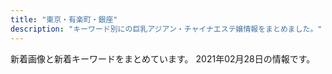 ```yaml
---
title: "東京・有楽町・銀座"
description: "キーワード別にの巨乳アジアン・チャイナエステ嬢情報をまとめました。"
---
```


新着画像と新着キーワードをまとめています。
2021年02月28日の情報です。

<DmmAffiliateIns />
<KeywordTable
  shops={
    [
    {
        "name": "\u30eb\u30ca\u30b7\u30e3\u30a4\u30f3",
        "url": "http://luna-shine.info/",
        "station": "\u5c0f\u4f1d\u99ac\u753a\u99c53\u756a\u51fa\u53e3",
        "keywords": {
            "82": 3,
            "84": 3,
            "\u80f8": 2,
            "89": 21,
            "E": 13,
            "G": 6,
            "88": 21,
            "81": 3,
            "D": 30,
            "85": 6,
            "86": 6,
            "C": 12,
            "87": 12,
            "\u30bb\u30af\u30b7\u30fc": 1,
            "F": 6
        },
        "img_links": [
            "http://luna-shine.info/uploads/lunashine/images/no-photo.jpg",
            "http://luna-shine.info/uploads/lunashine/images/rq03.jpg",
            "http://luna-shine.info/uploads/lunashine/2019/07/qqe59bbee78987201504181707251.jpg",
            "http://luna-shine.info/uploads/lunashine/2014/05/naomi1-276x3583.jpg",
            "http://luna-shine.info/uploads/lunashine/2019/01/e5beaee4bfa1e59bbee78987_20190124144601.jpg",
            "http://luna-shine.info/uploads/lunashine/2014/05/22.jpg",
            "http://luna-shine.info/uploads/lunashine/2015/03/123.jpg",
            "http://luna-shine.info/uploads/lunashine/2013/11/e381afe3828be3818b-1000x1333.jpg",
            "http://luna-shine.info/uploads/lunashine/2013/01/room-8.jpg",
            "http://luna-shine.info/uploads/lunashine/2013/01/qiu-1.jpg",
            "http://luna-shine.info/uploads/lunashine/images/new_tit.jpg",
            "http://luna-shine.info/uploads/lunashine/2019/05/e5beaee4bfa1e59bbee78987_20190517131309.jpg",
            "http://luna-shine.info/uploads/lunashine/2015/03/8dbe4d07b4f1258c30f14b30e60c1466.png",
            "http://luna-shine.info/uploads/lunashine/2013/01/room-5.jpg",
            "http://luna-shine.info/uploads/lunashine/2015/12/qqe59bbee7898720151214133747.jpg",
            "http://luna-shine.info/uploads/lunashine/2012/12/mailmaka.jpg",
            "http://luna-shine.info/uploads/lunashine/images/rq01.jpg",
            "http://luna-shine.info/uploads/lunashine/2019/03/e5beaee4bfa1e59bbee78987_201903161627476.jpg",
            "http://luna-shine.info/uploads/lunashine/2013/01/img_0370_e589afe69cac-276x368.jpg",
            "http://luna-shine.info/uploads/lunashine/2019/03/e5beaee4bfa1e59bbee78987_201903141535171.jpg",
            "http://luna-shine.info/uploads/lunashine/2015/03/171f728230a16701d87b9e61ba70edf8.png",
            "http://luna-shine.info/uploads/lunashine/2015/01/2_e589afe69cac.jpg",
            "http://luna-shine.info/uploads/lunashine/2018/05/2.jpg",
            "http://luna-shine.info/uploads/lunashine/2014/06/9c1b42356edc1bb51d040e0a1783fa97.png",
            "http://luna-shine.info/uploads/lunashine/2014/05/naomi1-276x3584.jpg",
            "http://luna-shine.info/uploads/lunashine/2013/01/room-6.jpg",
            "http://luna-shine.info/uploads/lunashine/2013/11/e381afe3828be3818befbc92-1000x1333.jpg",
            "http://luna-shine.info/uploads/lunashine/2013/01/room-11.jpg",
            "http://luna-shine.info/uploads/lunashine/2013/01/room-7.jpg",
            "http://luna-shine.info/uploads/lunashine/2013/10/e381bfe382841_e589afe69cac.jpg",
            "http://luna-shine.info/uploads/lunashine/2013/10/4_e589afe69cac.jpg",
            "http://luna-shine.info/uploads/lunashine/2013/01/room-10.jpg",
            "http://luna-shine.info/uploads/lunashine/2019/12/e5beaee4bfa1e59bbee78987_20191207154634.jpg",
            "http://luna-shine.info/uploads/lunashine/2014/04/image_e589afe69cac.png",
            "http://luna-shine.info/uploads/lunashine/2015/09/1-12041z120344c1_e589afe69cac_e589afe69cac.jpg",
            "http://luna-shine.info/uploads/lunashine/2015/03/12344780f_e589afe69cac.jpg",
            "http://luna-shine.info/uploads/lunashine/2019/04/bottom.jpg",
            "http://luna-shine.info/uploads/lunashine/2012/12/topview4.jpg",
            "http://luna-shine.info/uploads/lunashine/2015/03/11111.jpg",
            "http://luna-shine.info/uploads/lunashine/images/picup.png",
            "http://luna-shine.info/uploads/lunashine/2015/04/1111_e589afe69cac1.jpg",
            "http://luna-shine.info/uploads/lunashine/2013/05/p1020464_e589afe69cac.jpg",
            "http://luna-shine.info/uploads/lunashine/2012/12/topview0.jpg",
            "http://luna-shine.info/uploads/lunashine/2015/01/0.jpg",
            "http://luna-shine.info/uploads/lunashine/2013/10/e38182e38286e381bf3_e589afe69cac.jpg",
            "http://luna-shine.info/uploads/lunashine/2013/01/img_0427_e589afe69cac-276x368.jpg",
            "http://luna-shine.info/uploads/lunashine/images/new_d.jpg",
            "http://luna-shine.info/uploads/lunashine/2012/12/topview3.jpg",
            "http://luna-shine.info/uploads/lunashine/2019/04/e5beaee4bfa1e59bbee78987_201903161627475.jpg",
            "http://luna-shine.info/uploads/lunashine/2015/06/image1-266x4001.jpg",
            "http://luna-shine.info/uploads/lunashine/2013/01/room-9.jpg",
            "http://luna-shine.info/uploads/lunashine/2020/01/e5beaee4bfa1e59bbee78987_20190517131309.jpg",
            "http://luna-shine.info/uploads/lunashine/2019/04/e5beaee4bfa1e59bbee78987_2019031616274791.jpg",
            "http://luna-shine.info/uploads/lunashine/2013/10/e381bfe3818d2_e589afe69cac.jpg",
            "http://luna-shine.info/uploads/lunashine/2015/04/1111_e589afe69cac.jpg",
            "http://luna-shine.info/uploads/lunashine/2013/10/e381bfe38286e3818d-5_e589afe69cac.jpg",
            "http://luna-shine.info/uploads/lunashine/2015/01/11.jpg",
            "http://luna-shine.info/uploads/lunashine/2012/12/topview1.jpg",
            "http://luna-shine.info/uploads/lunashine/2013/01/room-2.jpg",
            "http://luna-shine.info/uploads/lunashine/2017/04/22221.jpg",
            "http://luna-shine.info/uploads/lunashine/2016/12/img_4240.jpg",
            "http://luna-shine.info/uploads/lunashine/2019/05/e5beaee4bfa1e59bbee78987_201905171313091.jpg",
            "http://luna-shine.info/uploads/lunashine/2019/04/e5beaee4bfa1e59bbee78987_201903161627478.jpg",
            "http://luna-shine.info/uploads/lunashine/2014/06/image-15.jpeg",
            "http://luna-shine.info/uploads/lunashine/2013/01/room-3.jpg",
            "http://luna-shine.info/uploads/lunashine/2016/11/31.jpg",
            "http://luna-shine.info/uploads/lunashine/2019/04/flash1.jpg",
            "http://luna-shine.info/uploads/lunashine/2014/06/image-14.jpeg",
            "http://luna-shine.info/uploads/lunashine/2019/04/tel.jpg",
            "http://luna-shine.info/uploads/lunashine/2013/01/room-1.jpg",
            "http://luna-shine.info/uploads/lunashine/2012/12/mobile.jpg",
            "http://luna-shine.info/uploads/lunashine/2019/12/e5beaee4bfa1e59bbee78987_201912071546181.jpg",
            "http://luna-shine.info/uploads/lunashine/2013/03/img_0522_e589afe69cac-1000x1333.jpg"
        ]
    },
    {
        "keywords": {
            "\u80f8": 7,
            "\u4e73": 1
        },
        "img_links": [
            "http://ginzamassage.net/user_data/00000106.jpg",
            "http://ginzamassage.net/user_data/00000136.jpg",
            "http://ginzamassage.net/user_data/00000103.jpg",
            "http://ginzamassage.net/user_data/00000149.jpg",
            "http://ginzamassage.net/user_data/00000133.jpg",
            "http://ginzamassage.net/user_data/00000153.jpg",
            "http://ginzamassage.net/user_data/00000101.jpg",
            "http://ginzamassage.net/user_data/00000141.jpg",
            "http://ginzamassage.net/user_data/00000105.jpg",
            "http://ginzamassage.net/user_data/00000235.jpg",
            "http://ginzamassage.net/images/1.jpg",
            "http://ginzamassage.net/user_data/00000117.jpg",
            "http://ginzamassage.net/user_data/00000146.jpg",
            "http://ginzamassage.net/user_data/00000216.jpg",
            "http://ginzamassage.net/user_data/00000134.jpg",
            "http://ginzamassage.net/user_data/00000226.jpg",
            "http://ginzamassage.net/user_data/00000225.jpg",
            "http://ginzamassage.net/user_data/00000116.jpg",
            "http://ginzamassage.net/user_data/00000132.jpg",
            "http://ginzamassage.net/user_data/00000125.jpg",
            "http://ginzamassage.net/user_data/00000102.jpg",
            "http://ginzamassage.net/user_data/00000237.jpg",
            "http://ginzamassage.net/user_data/00000228.jpg",
            "http://ginzamassage.net/user_data/00000147.jpg",
            "http://ginzamassage.net/user_data/00000143.jpg",
            "http://ginzamassage.net/user_data/00000138.jpg",
            "http://ginzamassage.net/user_data/00000135.jpg",
            "http://ginzamassage.net/user_data/00000099.jpg",
            "http://ginzamassage.net/user_data/00000148.png",
            "http://ginzamassage.net/user_data/00000218.jpg",
            "http://ginzamassage.net/user_data/00000144.jpg",
            "http://ginzamassage.net/user_data/00000127.jpg",
            "http://ginzamassage.net/user_data/00000232.jpg",
            "http://ginzamassage.net/images/noimg.png",
            "http://ginzamassage.net/user_data/00000184.jpg",
            "http://ginzamassage.net/user_data/00000129.jpg",
            "http://ginzamassage.net/user_data/00000233.jpg",
            "http://ginzamassage.net/user_data/00000137.jpg",
            "http://ginzamassage.net/user_data/00000128.jpg",
            "http://ginzamassage.net/user_data/00000100.jpg",
            "http://ginzamassage.net/user_data/00000114.jpg",
            "http://ginzamassage.net/user_data/00000109.jpg",
            "http://ginzamassage.net/user_data/00000140.jpg",
            "http://ginzamassage.net/user_data/00000104.jpg",
            "http://ginzamassage.net/user_data/00000124.jpg",
            "http://ginzamassage.net/user_data/00000139.jpg",
            "http://ginzamassage.net/user_data/00000142.jpg",
            "http://ginzamassage.net/user_data/00000097.jpg",
            "http://ginzamassage.net/user_data/00000130.jpg",
            "http://ginzamassage.net/user_data/00000145.jpg",
            "http://ginzamassage.net/user_data/00000126.jpg",
            "http://ginzamassage.net/user_data/00000115.jpg",
            "http://ginzamassage.net/user_data/00000123.jpg",
            "http://ginzamassage.net/user_data/00000121.jpg",
            "http://ginzamassage.net/user_data/00000238.jpg",
            "http://ginzamassage.net/user_data/00000131.jpg",
            "http://ginzamassage.net/user_data/00000217.jpg"
        ],
        "station": "\u6771\u9280\u5ea7\u99c55\u756a\u51fa\u53e3",
        "url": "http://ginzamassage.net",
        "name": "\u91d1\u306e\u83ef"
    },
    {
        "url": "https://mens-esthe.jpn.vin/",
        "name": "\u6771\u4eac\u65e5\u672c\u6a4b\u30e1\u30f3\u30ba\u30a8\u30b9\u30c6",
        "keywords": {
            "86": 100,
            "D": 125,
            "85": 25
        },
        "img_links": [
            "https://mens-esthe.jpn.vin/images/tit_staff.jpg",
            "https://mens-esthe.jpn.vin/images/sp_tit_staff.jpg",
            "https://mens-esthe.jpn.vin/images/nav_link06.png",
            "https://mens-esthe.jpn.vin/images/navbar-top.jpg",
            "https://mens-esthe.jpn.vin/images/nav_link03.png",
            "https://mens-esthe.jpn.vin/images/room1.jpg",
            "https://mens-esthe.jpn.vin/images/tit_face.jpg",
            "https://mens-esthe.jpn.vin/images/nav_link07.png",
            "https://mens-esthe.jpn.vin/images/sp_tit_info.jpg",
            "https://mens-esthe.jpn.vin/images/nav_link08.png",
            "https://mens-esthe.jpn.vin/photos/sites/4/2020/12/2020121102483539.jpg",
            "https://mens-esthe.jpn.vin/images/tit_info.jpg",
            "https://mens-esthe.jpn.vin/images/tit_staff02.jpg",
            "https://mens-esthe.jpn.vin/images/nav_link01.png",
            "https://mens-esthe.jpn.vin/images/nav_link04.png",
            "https://mens-esthe.jpn.vin/images/room2.jpg",
            "https://mens-esthe.jpn.vin/photos/sites/4/2020/12/2020121102462172.jpg",
            "https://mens-esthe.jpn.vin/images/tit_pick.jpg",
            "https://mens-esthe.jpn.vin/images/nav_link02.png",
            "https://mens-esthe.jpn.vin/photos/sites/4/2020/12/2020121102501422.jpg",
            "https://mens-esthe.jpn.vin/images/end.png",
            "https://mens-esthe.jpn.vin/photos/sites/4/2020/12/202012110248090.jpg",
            "https://mens-esthe.jpn.vin/images/sp_tit_pick.jpg",
            "https://mens-esthe.jpn.vin/images/top.png",
            "https://mens-esthe.jpn.vin/images/side_mobile.jpg",
            "https://mens-esthe.jpn.vin/images/sp_tit_staff02.jpg",
            "https://mens-esthe.jpn.vin/images/photo_1.jpg",
            "https://mens-esthe.jpn.vin/images/nav_link05.png",
            "https://mens-esthe.jpn.vin/images/sp_photo_1.jpg",
            "https://mens-esthe.jpn.vin/photos/sites/4/2020/12/2020121102464663.jpg",
            "https://mens-esthe.jpn.vin/images/tit_link.jpg",
            "https://mens-esthe.jpn.vin/images/sp_tit_link.jpg",
            "https://mens-esthe.jpn.vin/images/sp_end.png"
        ],
        "station": "JR\u6771\u4eac\u99c5\u516b\u91cd\u6d32\u5317\u53e3"
    },
    {
        "url": "http://s-este.net/",
        "name": "\u30e9\u30d5\u30a3\u30fc\u30eb",
        "keywords": {},
        "station": "\u65b0\u65e5\u672c\u6a4b\u99c55\u756a\u51fa\u53e3",
        "img_links": []
    },
    {
        "url": "http://sweet-massage.work/",
        "img_links": [
            "http://sweet-massage.work/sp/img/st5.jpg",
            "http://sweet-massage.work/sp/img/s3.jpg",
            "http://sweet-massage.work/sp/img/st3.jpg",
            "http://sweet-massage.work/img/sta5.jpg",
            "http://sweet-massage.work/sp/img/tel.jpg",
            "http://sweet-massage.work/sp/img/t-a.jpg",
            "http://sweet-massage.work/img/st1.jpg",
            "http://sweet-massage.work/sp/img/tit.jpg",
            "http://sweet-massage.work/sp/img/st03.jpg",
            "http://sweet-massage.work/img/sta4.jpg",
            "http://sweet-massage.work/sp/img/s5.jpg",
            "http://sweet-massage.work/img/st6.jpg",
            "http://sweet-massage.work/sp/img/pic.jpg",
            "http://sweet-massage.work/sp/img/add.jpg",
            "http://sweet-massage.work/sp/img/t-r.jpg",
            "http://sweet-massage.work/sp/img/st4.jpg",
            "http://sweet-massage.work/img/sta6.jpg",
            "http://sweet-massage.work/sp/img/s4.jpg",
            "http://sweet-massage.work/sp/img/st2.jpg",
            "http://sweet-massage.work/img/st05.jpg",
            "http://sweet-massage.work/img/s1.jpg",
            "http://sweet-massage.work/img/st02.jpg",
            "http://sweet-massage.work/sp/img/add2.jpg",
            "http://sweet-massage.work/img/foot-body.jpg",
            "http://sweet-massage.work/img/st5.jpg",
            "http://sweet-massage.work/img/s5.jpg",
            "http://sweet-massage.work/img/st03.jpg",
            "http://sweet-massage.work/img/st01.jpg",
            "http://sweet-massage.work/img/st2.jpg",
            "http://sweet-massage.work/sp/img/s6.jpg",
            "http://sweet-massage.work/img/s4.jpg",
            "http://sweet-massage.work/img/st4.jpg",
            "http://sweet-massage.work/sp/img/pc.jpg",
            "http://sweet-massage.work/sp/img/st005.jpg",
            "http://sweet-massage.work/img/m1.png",
            "http://sweet-massage.work/sp/img/sys.jpg",
            "http://sweet-massage.work/sp/img/st04.jpg",
            "http://sweet-massage.work/img/st06.jpg",
            "http://sweet-massage.work/img/sta3.jpg",
            "http://sweet-massage.work/img/sta1.jpg",
            "http://sweet-massage.work/img/s3.jpg",
            "http://sweet-massage.work/sp/img/st1.jpg",
            "http://sweet-massage.work/img/mobile-1.png",
            "http://sweet-massage.work/sp/img/time.jpg",
            "http://sweet-massage.work/sp/img/t-o.jpg",
            "http://sweet-massage.work/sp/img/t-s.jpg",
            "http://sweet-massage.work/img/st005.jpg",
            "http://sweet-massage.work/sp/img/st01.jpg",
            "http://sweet-massage.work/sp/img/botton.jpg",
            "http://sweet-massage.work/img/s2.jpg",
            "http://sweet-massage.work/sp/img/st05.jpg",
            "http://sweet-massage.work/img/s6.jpg",
            "http://sweet-massage.work/sp/img/info.jpg",
            "http://sweet-massage.work/img/st3.jpg",
            "http://sweet-massage.work/img/st04.jpg",
            "http://sweet-massage.work/sp/img/t-t.jpg",
            "http://sweet-massage.work/sp/img/st6.jpg",
            "http://sweet-massage.work/sp/img/st02.jpg",
            "http://sweet-massage.work/img/sta2.jpg",
            "http://sweet-massage.work/sp/img/st06.jpg"
        ],
        "keywords": {
            "86": 6,
            "88": 3,
            "85": 6,
            "89": 3,
            "E": 6,
            "D": 6,
            "C": 6
        },
        "name": "Sweet",
        "station": "\u8305\u5834\u753a\u99c53\u756a\u51fa\u53e3"
    },
    {
        "url": "http://sakura.relaxnabi.com/",
        "keywords": {
            "89": 3,
            "87": 2,
            "D": 3,
            "C": 4
        },
        "name": "\u685c\uff5e\u3055\u304f\u3089\uff5e",
        "img_links": [
            "http://sakura.relaxnabi.com/css/nav/nav-006.png",
            "http://sakura.relaxnabi.com/css/staff/staff13.jpg",
            "http://sakura.relaxnabi.com/css/nav/nav-005.png",
            "http://sakura.relaxnabi.com/css/topright02.jpg",
            "http://sakura.relaxnabi.com/css/nav/nav-002.png",
            "http://sakura.relaxnabi.com/css/topleft02.png",
            "http://sakura.relaxnabi.com/css/staff/staff06.jpg",
            "http://sakura.relaxnabi.com/css/nav/nav-001.png",
            "http://sakura.relaxnabi.com/css/staff/staff02.jpg",
            "http://sakura.relaxnabi.com/css/nav/nav-004.png",
            "http://sakura.relaxnabi.com/css/tel03.png",
            "http://sakura.relaxnabi.com/css/nav/nav-003.png",
            "http://sakura.relaxnabi.com/css/topleft01.png",
            "http://sakura.relaxnabi.com/css/staff/staff14a.jpg",
            "http://sakura.relaxnabi.com/css/staff/staff04.jpg"
        ],
        "station": "\u8305\u5834\u753a\u99c51\u756a\u51fa\u53e3"
    },
    {
        "station": "\u99ac\u55b0\u6a2a\u5c71\u99c5A2\u51fa\u53e3",
        "url": "http://www.comodo.relaxjp.info/",
        "keywords": {
            "D": 8,
            "86": 1,
            "87": 7
        },
        "img_links": [
            "http://www.comodo.relaxjp.info/images/s_link.jpg",
            "http://www.comodo.relaxjp.info/files/014-02.jpg",
            "http://www.comodo.relaxjp.info/files/009-03.jpg",
            "http://www.comodo.relaxjp.info/images/hua.jpg",
            "http://www.comodo.relaxjp.info/files/007-03.jpg",
            "http://www.comodo.relaxjp.info/images/s_news.jpg",
            "http://www.comodo.relaxjp.info/files/014.jpg",
            "http://www.comodo.relaxjp.info/files/008-03.jpg",
            "http://www.comodo.relaxjp.info/images/bj3.jpg",
            "http://www.comodo.relaxjp.info/files/011-03.jpg",
            "http://www.comodo.relaxjp.info/files/009.jpg",
            "http://www.comodo.relaxjp.info/files/009-02.jpg",
            "http://www.comodo.relaxjp.info/files/013.jpg",
            "http://www.comodo.relaxjp.info/files/010-03.jpg",
            "http://www.comodo.relaxjp.info/files/010-02.jpg",
            "http://www.comodo.relaxjp.info/files/008.jpg",
            "http://www.comodo.relaxjp.info/images/bj1.jpg",
            "http://www.comodo.relaxjp.info/files/013-02.jpg",
            "http://www.comodo.relaxjp.info/images/top.png",
            "http://www.comodo.relaxjp.info/images/s_info.jpg",
            "http://www.comodo.relaxjp.info/files/011.jpg",
            "http://www.comodo.relaxjp.info/files/012-03.jpg",
            "http://www.comodo.relaxjp.info/images/s_staff.jpg",
            "http://www.comodo.relaxjp.info/files/010.jpg",
            "http://www.comodo.relaxjp.info/files/011-02.jpg",
            "http://www.comodo.relaxjp.info/files/008-02.jpg",
            "http://www.comodo.relaxjp.info/files/007.jpg",
            "http://www.comodo.relaxjp.info/files/012.jpg",
            "http://www.comodo.relaxjp.info/files/012-02.jpg",
            "http://www.comodo.relaxjp.info/files/007-02.jpg",
            "http://www.comodo.relaxjp.info/files/013-03.jpg",
            "http://www.comodo.relaxjp.info/files/014-03.jpg"
        ],
        "name": "COMODO -\u30b3\u30e2\u30c9-"
    },
    {
        "name": "\u5143\u6c17\u30e2\u30ea\u30e2\u30ea",
        "station": "\u8305\u5834\u753a\u99c511\u756a\u51fa\u53e3",
        "keywords": {},
        "img_links": [
            "http://www.kayabatyo-massage.work/images/trigger.jpg",
            "http://www.kayabatyo-massage.work/images/icon_ranking_01.png",
            "http://www.kayabatyo-massage.work/images/recruit/nagare_02.jpg",
            "http://www.kayabatyo-massage.work/images/sw_tel.png",
            "http://www.kayabatyo-massage.work/images/mainvisual_01.jpg",
            "http://www.kayabatyo-massage.work/images/recruit/point_04.png",
            "http://www.kayabatyo-massage.work/images/mainvisual_02_s.jpg",
            "http://www.kayabatyo-massage.work/images/sw_home.png",
            "http://www.kayabatyo-massage.work/images/recruit/req_03.jpg",
            "http://www.kayabatyo-massage.work/images/recruit/nagare_03.jpg",
            "http://www.kayabatyo-massage.work/images/icon_ranking_02.png",
            "http://www.kayabatyo-massage.work/images/mainvisual_01_s.jpg",
            "http://www.kayabatyo-massage.work/images/recruit/point_08.png",
            "http://www.kayabatyo-massage.work/images/recruit/point_09.png",
            "http://www.kayabatyo-massage.work/staff/kaoru.jpg",
            "http://www.kayabatyo-massage.work/images/recruit/point_05.png",
            "http://www.kayabatyo-massage.work/images/recruit/sp_mainvisual.jpg",
            "http://www.kayabatyo-massage.work/images/recruit/nagare_01.jpg",
            "http://www.kayabatyo-massage.work/images/recruit/point_06.png",
            "http://www.kayabatyo-massage.work/images/recruit/nagare_07.png",
            "http://www.kayabatyo-massage.work/images/recruit/message_03.png",
            "http://www.kayabatyo-massage.work/images/head_interior.jpg",
            "http://www.kayabatyo-massage.work/images/head_therapist.jpg",
            "http://www.kayabatyo-massage.work/images/recruit/nagare_05.png",
            "http://www.kayabatyo-massage.work/images/recruit/point_03.png",
            "http://www.kayabatyo-massage.work/images/icon_ranking_03.png",
            "http://www.kayabatyo-massage.work/images/no_image.jpg",
            "http://www.kayabatyo-massage.work/images/recruit/point_07.png",
            "http://www.kayabatyo-massage.work/images/mainvisual_02.jpg",
            "http://www.kayabatyo-massage.work/images/recruit/nagare_06.png",
            "http://www.kayabatyo-massage.work/staff/hinata.jpg",
            "http://www.kayabatyo-massage.work/images/icon_new.png",
            "http://www.kayabatyo-massage.work/staff/nanami.jpg"
        ],
        "url": "http://www.kayabatyo-massage.work/"
    },
    {
        "keywords": {
            "E": 4,
            "86": 20,
            "D": 16
        },
        "url": "http://xn--vckg5a5c7c8c1czd.in.net/",
        "img_links": [
            "http://xn--vckg5a5c7c8c1czd.in.net/images/an_1_03.jpg",
            "http://xn--vckg5a5c7c8c1czd.in.net/images/an_1_06.jpg",
            "http://xn--vckg5a5c7c8c1czd.in.net/images/staff_images/cg16.jpg",
            "http://xn--vckg5a5c7c8c1czd.in.net/images/no.png",
            "http://xn--vckg5a5c7c8c1czd.in.net/images/staff_images/top_small_14.jpg",
            "http://xn--vckg5a5c7c8c1czd.in.net/images/an_2_03.jpg",
            "http://xn--vckg5a5c7c8c1czd.in.net/images/an_2_04.jpg",
            "http://xn--vckg5a5c7c8c1czd.in.net/images/slider/slide3s.jpg",
            "http://xn--vckg5a5c7c8c1czd.in.net/images/staff_images/cg1.jpg",
            "http://xn--vckg5a5c7c8c1czd.in.net/images/staff_images/top_small_16.jpg",
            "http://xn--vckg5a5c7c8c1czd.in.net/images/an_2_05.jpg",
            "http://xn--vckg5a5c7c8c1czd.in.net/images/an_1_07.jpg",
            "http://xn--vckg5a5c7c8c1czd.in.net/images/staff_images/cg5.jpg",
            "http://xn--vckg5a5c7c8c1czd.in.net/images/slider/slide3.jpg",
            "http://xn--vckg5a5c7c8c1czd.in.net/images/an_2_02.jpg",
            "http://xn--vckg5a5c7c8c1czd.in.net/images/staff_images/top_small_5.jpg",
            "http://xn--vckg5a5c7c8c1czd.in.net/images/staff_images/top_small_17.jpg",
            "http://xn--vckg5a5c7c8c1czd.in.net/images/staff_images/cg17.jpg",
            "http://xn--vckg5a5c7c8c1czd.in.net/images/staff_images/cg14.jpg",
            "http://xn--vckg5a5c7c8c1czd.in.net/images/slider/slide1.jpg",
            "http://xn--vckg5a5c7c8c1czd.in.net/images/an_1_02.jpg",
            "http://xn--vckg5a5c7c8c1czd.in.net/images/an_2_07.jpg",
            "http://xn--vckg5a5c7c8c1czd.in.net/images/QRcode.jpg",
            "http://xn--vckg5a5c7c8c1czd.in.net/images/slider/slide2.jpg",
            "http://xn--vckg5a5c7c8c1czd.in.net/images/an_1_04.jpg",
            "http://xn--vckg5a5c7c8c1czd.in.net/images/index_01.jpg",
            "http://xn--vckg5a5c7c8c1czd.in.net/images/slider/slide1s.jpg",
            "http://xn--vckg5a5c7c8c1czd.in.net/images/slider/slide2s.jpg",
            "http://xn--vckg5a5c7c8c1czd.in.net/images/an_2_06.jpg",
            "http://xn--vckg5a5c7c8c1czd.in.net/images/staff_images/top_small_1.jpg"
        ],
        "name": "\u7652\u3057\u306e\u6d77",
        "station": "\u65b0\u5bcc\u753a\u99c5"
    },
    {
        "station": "\u6771\u65e5\u672c\u6a4b\u99c5A2\u51fa\u53e3",
        "img_links": [
            "http://tokyo-relaxtime.asia/img/cast/momo-03.jpg",
            "http://tokyo-relaxtime.asia/img/cast/miki-03.jpg",
            "http://tokyo-relaxtime.asia/img/cast/yuka-01.jpg",
            "http://tokyo-relaxtime.asia/img/cast/momo-01.jpg",
            "http://tokyo-relaxtime.asia/img/slick/st-5.jpg",
            "http://tokyo-relaxtime.asia/img/cast/momo-04.jpg",
            "http://tokyo-relaxtime.asia/img/cast/ami-03.jpg",
            "http://tokyo-relaxtime.asia/img/slick/st-6.jpg",
            "http://tokyo-relaxtime.asia/img/interior/lobby-1.jpg",
            "http://tokyo-relaxtime.asia/img/cast/alice-03.jpg",
            "http://tokyo-relaxtime.asia/img/cast/yuka-03.jpg",
            "http://tokyo-relaxtime.asia/img/cast/ai-03.jpg",
            "http://tokyo-relaxtime.asia/img/cast/alice-01.jpg",
            "http://tokyo-relaxtime.asia/img/cast/ami-04.jpg",
            "http://tokyo-relaxtime.asia/img/cast/miki-02.jpg",
            "http://tokyo-relaxtime.asia/img/cast/ami-02.jpg",
            "http://tokyo-relaxtime.asia/img/cast/alice-02.jpg",
            "http://tokyo-relaxtime.asia/img/cast/alice-04.jpg",
            "http://tokyo-relaxtime.asia/img/cast/ai-04.jpg",
            "http://tokyo-relaxtime.asia/img/cast/miki-01.jpg",
            "http://tokyo-relaxtime.asia/img/cast/miki-04.jpg",
            "http://tokyo-relaxtime.asia/img/interior/corridor-1.jpg",
            "http://tokyo-relaxtime.asia/img/cast/ai-02.jpg",
            "http://tokyo-relaxtime.asia/img/slick/st-4.jpg",
            "http://tokyo-relaxtime.asia/img/cast/ami-01.jpg",
            "http://tokyo-relaxtime.asia/img/cast/yui-01.jpg",
            "http://tokyo-relaxtime.asia/img/cast/yuka-02.jpg",
            "http://tokyo-relaxtime.asia/img/cast/momo-02.jpg",
            "http://tokyo-relaxtime.asia/img/slick/st-3.jpg",
            "http://tokyo-relaxtime.asia/img/slick/st-1.jpg",
            "http://tokyo-relaxtime.asia/img/cast/yui-03.jpg",
            "http://tokyo-relaxtime.asia/img/cast/yui-02.jpg",
            "http://tokyo-relaxtime.asia/img/cast/yuka-04.jpg",
            "http://tokyo-relaxtime.asia/img/tw_mark.png",
            "http://tokyo-relaxtime.asia/img/cast/ai-01.jpg",
            "http://tokyo-relaxtime.asia/img/cast/yui-04.jpg"
        ],
        "keywords": {},
        "url": "http://tokyo-relaxtime.asia/",
        "name": "Evergrace-\u30a8\u30d0\u30fc\u30b0\u30ec\u30fc\u30b9-"
    },
    {
        "station": "\u9280\u5ea7\u99c5A5\u51fa\u53e3",
        "keywords": {
            "86": 5,
            "85": 5,
            "87": 10,
            "D": 20
        },
        "img_links": [
            "https://angel-love.tyo.cm/images/top.jpg",
            "https://angel-love.tyo.cm/images/s_staff.png",
            "https://angel-love.tyo.cm/images/s1.jpg",
            "https://angel-love.tyo.cm/photos/sites/27/2021/02/2021021603162366.jpg",
            "https://angel-love.tyo.cm/photos/sites/27/2021/02/2021021606344273.jpg",
            "https://angel-love.tyo.cm/images/s3.jpg",
            "https://angel-love.tyo.cm/images/room2.jpg",
            "https://angel-love.tyo.cm/images/s_news.jpg",
            "https://angel-love.tyo.cm/images/room1.jpg",
            "https://angel-love.tyo.cm/photos/sites/27/2021/02/2021021603212172.jpg",
            "https://angel-love.tyo.cm/images/room4.jpg",
            "https://angel-love.tyo.cm/photos/sites/27/2021/02/2021021603162127.jpg",
            "https://angel-love.tyo.cm/photos/sites/27/2021/02/2021021606263617.jpg",
            "https://angel-love.tyo.cm/images/info.jpg",
            "https://angel-love.tyo.cm/images/news_bj3.jpg",
            "https://angel-love.tyo.cm/images/news_bj1.jpg",
            "https://angel-love.tyo.cm/images/mobile.jpg",
            "https://angel-love.tyo.cm/images/room3.jpg"
        ],
        "name": "Angel Love",
        "url": "https://angel-love.tyo.cm/"
    },
    {
        "url": "http://yurarika.work/",
        "station": "\u6c34\u5929\u5bae\u524d\u99c58\u756a\u51fa\u53e3",
        "img_links": [
            "http://yurarika.work/staff/mika2.jpg",
            "http://yurarika.work/staff/rara.jpg",
            "http://yurarika.work/staff/rara2.jpg",
            "http://yurarika.work/staff/mika1.jpg",
            "http://yurarika.work/staff/aya.jpg",
            "http://yurarika.work/staff/mirai1.jpg",
            "http://yurarika.work/staff/mirai2.jpg",
            "http://yurarika.work/staff/aya1.jpg",
            "http://yurarika.work/staff/mika.jpg",
            "http://yurarika.work/staff/mirai.jpg",
            "http://yurarika.work/img/all/loader.png",
            "http://yurarika.work/staff/rara1.jpg",
            "http://yurarika.work/staff/aya2.jpg"
        ],
        "name": "\u3086\u3089\u308a\u9999",
        "keywords": {
            "D": 6,
            "85": 10,
            "C": 14,
            "88": 6,
            "86": 4
        }
    },
    {
        "name": "PRIME\u30fb\u30d7\u30e9\u30a4\u30e0",
        "url": "http://prime-relax.work/",
        "img_links": [
            "http://prime-relax.work/sp/img/sta9.jpg",
            "http://prime-relax.work/sp/img/time.jpg",
            "http://prime-relax.work/sp/img/tit.jpg",
            "http://prime-relax.work/img/link10033.jpg",
            "http://prime-relax.work/sp/img/add2.jpg",
            "http://prime-relax.work/img/link20067.jpg",
            "http://prime-relax.work/img/IMG_1709.jpg",
            "http://prime-relax.work/img/st013.jpg",
            "http://prime-relax.work/sp/img/add3.jpg",
            "http://prime-relax.work/img/bottom.png",
            "http://prime-relax.work/sp/img/pc.jpg",
            "http://prime-relax.work/sp/img/sta12.jpg",
            "http://prime-relax.work/sp/img/tel.jpg",
            "http://prime-relax.work/sp/img/cam.jpg",
            "http://prime-relax.work/img/sta9.jpg",
            "http://prime-relax.work/img/sta12.jpg",
            "http://prime-relax.work/img/sta11.jpg",
            "http://prime-relax.work/img/IMG_1667.jpg",
            "http://prime-relax.work/img/st9.jpg",
            "http://prime-relax.work/img/link-.jpg",
            "http://prime-relax.work/img/sta14.jpg",
            "http://prime-relax.work/sp/img/sta14.jpg",
            "http://prime-relax.work/sp/img/t-s.jpg",
            "http://prime-relax.work/img/IMG_1699.jpg",
            "http://prime-relax.work/img/head.jpg",
            "http://prime-relax.work/sp/img/p-8.jpg",
            "http://prime-relax.work/sp/img/sta4.jpg",
            "http://prime-relax.work/img/link300100.jpg",
            "http://prime-relax.work/img/st12.jpg",
            "http://prime-relax.work/sp/img/t-t.jpg",
            "http://prime-relax.work/img/st11.jpg",
            "http://prime-relax.work/img/sta7.jpg",
            "http://prime-relax.work/img/IMG_1675.jpg",
            "http://prime-relax.work/img/sta4.jpg",
            "http://prime-relax.work/sp/img/sta13.jpg",
            "http://prime-relax.work/img/body-.jpg",
            "http://prime-relax.work/sp/img/p-9.jpg",
            "http://prime-relax.work/img/st7.jpg",
            "http://prime-relax.work/img/sys.jpg",
            "http://prime-relax.work/sp/img/p-7.jpg",
            "http://prime-relax.work/img/sta13.jpg",
            "http://prime-relax.work/sp/img/add.jpg",
            "http://prime-relax.work/img/st014.jpg",
            "http://prime-relax.work/sp/img/sta11.jpg",
            "http://prime-relax.work/sp/img/sta7.jpg",
            "http://prime-relax.work/img/eve.jpg",
            "http://prime-relax.work/img/mo.png",
            "http://prime-relax.work/img/sta8.jpg",
            "http://prime-relax.work/sp/img/t-a.jpg",
            "http://prime-relax.work/img/st14.jpg",
            "http://prime-relax.work/sp/img/t-o.jpg",
            "http://prime-relax.work/sp/img/pic.jpg",
            "http://prime-relax.work/sp/img/info.jpg",
            "http://prime-relax.work/sp/img/sys.jpg",
            "http://prime-relax.work/img/st4.jpg",
            "http://prime-relax.work/img/sta5.jpg",
            "http://prime-relax.work/img/st04.jpg",
            "http://prime-relax.work/img/bottom-.png",
            "http://prime-relax.work/img/st08.jpg",
            "http://prime-relax.work/img/st07.jpg",
            "http://prime-relax.work/sp/img/sta8.jpg",
            "http://prime-relax.work/img/st13.jpg",
            "http://prime-relax.work/sp/img/sta5.jpg",
            "http://prime-relax.work/img/st8.jpg",
            "http://prime-relax.work/sp/img/t-r.jpg",
            "http://prime-relax.work/img/st5.jpg",
            "http://prime-relax.work/sp/img/botton.jpg"
        ],
        "keywords": {
            "C": 7,
            "E": 1,
            "82": 1,
            "88": 1,
            "D": 10,
            "86": 7,
            "84": 5,
            "87": 4
        },
        "station": "\u99ac\u55b0\u753a\u99c51\u756a\u51fa\u53e3"
    },
    {
        "station": "\u99ac\u55b0\u6a2a\u5c71\u99c5A2\u51fa\u53e3",
        "name": "Miss.9\uff5e\u30df\u30b9.\u30ad\u30e5\u30a6\uff5e",
        "url": "http://esthe-aroma.com/",
        "img_links": [
            "http://esthe-aroma.com/images/end-info.png",
            "http://esthe-aroma.com/images/mainImg_sub.jpg",
            "http://esthe-aroma.com/images/cg07.jpg",
            "http://esthe-aroma.com/images/icon_tel.png",
            "http://esthe-aroma.com/images/cg01.jpg",
            "http://esthe-aroma.com/images/photo01.jpg",
            "http://esthe-aroma.com/images/icon_concept.png",
            "http://esthe-aroma.com/images/icon_top.png",
            "http://esthe-aroma.com/images/icon_info.png",
            "http://esthe-aroma.com/images/cg06.jpg",
            "http://esthe-aroma.com/images/qrc.jpg",
            "http://esthe-aroma.com/images/cg09.jpg",
            "http://esthe-aroma.com/images/icon_staff.png",
            "http://esthe-aroma.com/images/cg10.jpg",
            "http://esthe-aroma.com/images/cg04.jpg",
            "http://esthe-aroma.com/images/btn2.png",
            "http://esthe-aroma.com/images/photo02.jpg",
            "http://esthe-aroma.com/images/cg11.jpg",
            "http://esthe-aroma.com/images/cg08.jpg",
            "http://esthe-aroma.com/images/cg12.jpg",
            "http://esthe-aroma.com/images/photo03.jpg",
            "http://esthe-aroma.com/images/cg05.jpg",
            "http://esthe-aroma.com/images/cg13.jpg",
            "http://esthe-aroma.com/images/cg03.jpg",
            "http://esthe-aroma.com/images/cg02.jpg"
        ],
        "keywords": {
            "D": 10,
            "E": 1,
            "C": 2,
            "86": 13
        }
    },
    {
        "img_links": [
            "http://f-relaxe.net/images/sub_15.jpg",
            "http://f-relaxe.net/images/index_13.jpg",
            "http://f-relaxe.net/girl/09a.jpg",
            "http://f-relaxe.net/girl/09.jpg",
            "http://f-relaxe.net/images/index_18.jpg",
            "http://f-relaxe.net/girl/00.jpg",
            "http://f-relaxe.net/images/index_01.jpg",
            "http://f-relaxe.net/images/sub_12.jpg",
            "http://f-relaxe.net/girl/011a.jpg",
            "http://f-relaxe.net/images/index_03.jpg",
            "http://f-relaxe.net/girl/07a.jpg",
            "http://f-relaxe.net/girl/04.jpg",
            "http://f-relaxe.net/girl/08a.jpg",
            "http://f-relaxe.net/images/rec_11.jpg",
            "http://f-relaxe.net/images/index_08.jpg",
            "http://f-relaxe.net/images/index_16.jpg",
            "http://f-relaxe.net/girl/011.jpg",
            "http://f-relaxe.net/images/03.jpg",
            "http://f-relaxe.net/images/index_06.jpg",
            "http://f-relaxe.net/images/index_04.jpg",
            "http://f-relaxe.net/girl/02.jpg",
            "http://f-relaxe.net/girl/012.jpg",
            "http://f-relaxe.net/images/index_12.jpg",
            "http://f-relaxe.net/images/info.jpg",
            "http://f-relaxe.net/images/line.jpg",
            "http://f-relaxe.net/images/rec.jpg",
            "http://f-relaxe.net/girl/013a.jpg",
            "http://f-relaxe.net/girl/02a.jpg",
            "http://f-relaxe.net/images/index_17.jpg",
            "http://f-relaxe.net/images/index_09.jpg",
            "http://f-relaxe.net/girl/07.jpg",
            "http://f-relaxe.net/images/index_119.jpg",
            "http://f-relaxe.net/girl/010.jpg",
            "http://f-relaxe.net/images/info_11.jpg",
            "http://f-relaxe.net/images/index_10.jpg",
            "http://f-relaxe.net/girl/024.jpg",
            "http://f-relaxe.net/images/index_07.jpg",
            "http://f-relaxe.net/images/sub_10.jpg",
            "http://f-relaxe.net/images/index_05.jpg",
            "http://f-relaxe.net/images/staff_11.jpg",
            "http://f-relaxe.net/girl/013.jpg",
            "http://f-relaxe.net/girl/012a.jpg",
            "http://f-relaxe.net/girl/010a.jpg",
            "http://f-relaxe.net/girl/017.jpg",
            "http://f-relaxe.net/images/01.jpg",
            "http://f-relaxe.net/girl/08.jpg",
            "http://f-relaxe.net/images/index_14.jpg",
            "http://f-relaxe.net/images/02.jpg"
        ],
        "keywords": {
            "87": 1,
            "90": 1,
            "89": 1,
            "E": 3,
            "86": 1,
            "C": 3,
            "91": 1,
            "93": 1,
            "D": 2,
            "83": 1,
            "85": 3,
            "G": 1
        },
        "url": "http://f-relaxe.net",
        "station": "JR\u6771\u4eac\u99c5\u516b\u91cd\u6d32\u5317\u53e3",
        "name": "For you"
    },
    {
        "station": "\u516b\u4e01\u5800\u99c5B2\u51fa\u53e3",
        "img_links": [
            "https://www.hatena.ne.jp/images/wwwridge/ok@2x.png",
            "http://momipara.jp/img/link/momi88.jpg",
            "http://\u30a2\u30b8\u30a2\u30f3\u30a8\u30b9\u30c6.biz/images/88-31.jpg",
            "http://asian.mensesthe.tokyo/wp-content/uploads/2016/01/7CzXuAWe.jpg",
            "http://b.hatena.ne.jp/images/v4/public/add/hatenabookmark_android.png",
            "http://b.hatena.ne.jp/images/v4/public/add/hatenabookmark_ios7.png",
            "https://b.st-hatena.com/images/entry-button/button-only@2x.png",
            "https://www.hatena.ne.jp/images/wwwridge/help@2x.png",
            "https://www.hatena.ne.jp/images/wwwridge/ng@2x.png"
        ],
        "name": "\u5feb\u9069\u5802",
        "keywords": {},
        "url": "http://kaitekido.eei.jp/"
    },
    {
        "keywords": {
            "C": 15
        },
        "url": "http://arm-heal.com/",
        "station": "\u516b\u4e01\u5800\u99c5A5\u53e3",
        "img_links": [
            "http://arm-heal.com/staff/aya/01mb.jpg",
            "http://arm-heal.com/staff/aya/01.jpg",
            "http://arm-heal.com/pic/topimg5.png",
            "http://arm-heal.com/staff/miya/01.jpg",
            "http://arm-heal.com/img/ttl_rec.png",
            "http://arm-heal.com/staff/miki/01mb.jpg",
            "http://arm-heal.com/staff/emi/01.jpg",
            "http://arm-heal.com/staff/miya/01mb.jpg",
            "http://arm-heal.com/img/ttl_mobile.png",
            "http://arm-heal.com/staff/yuki/01.jpg",
            "http://arm-heal.com/img/corona.png",
            "http://arm-heal.com/pic/topimg3.png",
            "http://arm-heal.com/img/att.png",
            "http://arm-heal.com/staff/yuuyuu/01.jpg",
            "http://arm-heal.com/pic/head.jpg",
            "http://arm-heal.com/pic/topimg4.png",
            "http://arm-heal.com/pic/topimg2.png",
            "http://arm-heal.com/staff/emi/01mb.jpg",
            "http://arm-heal.com/img/ttl_staff.jpg",
            "http://arm-heal.com/i/files/homeimg.jpg",
            "http://arm-heal.com/staff/yuuyuu/01mb.jpg",
            "http://arm-heal.com/staff/yuki/01mb.jpg",
            "http://arm-heal.com/pic/topimg1.png",
            "http://arm-heal.com/staff/miki/01.jpg"
        ],
        "name": "\u7d05\u8449"
    },
    {
        "img_links": [
            "http://koikst.xyz/_src/20886035/up.png",
            "http://koikst.xyz/_src/20886305/therapist-ito.jpg",
            "http://koikst.xyz/_src/20885845/up.png",
            "http://koikst.xyz/_src/20886060/index_33.png",
            "http://koikst.xyz/_src/51067440/wechatimg723.jpg",
            "http://koikst.xyz/_src/20886283/img20170527114635169213.png",
            "http://koikst.xyz/_src/20886092/therapist-ito.jpg",
            "http://koikst.xyz/_src/51067435/wechatimg725.jpg",
            "http://koikst.xyz/_src/20886148/therapist-ito.jpg",
            "http://koikst.xyz/_src/20886063/index_36.png",
            "http://koikst.xyz/_src/20886064/index_37.png",
            "http://koikst.xyz/_src/20886058/sign.png",
            "http://koikst.xyz/_src/20885836/sign.jpg",
            "http://koikst.xyz/_src/20886122/up.png",
            "http://koikst.xyz/_src/20886061/index_34.png",
            "http://koikst.xyz/_src/20886310/wechatimg405.jpg",
            "http://koikst.xyz/_src/20886300/media-20170919.jpg",
            "http://koikst.xyz/_src/20886111/_dsf0778_pp.jpg",
            "http://koikst.xyz/_src/20886222/up.png",
            "http://koikst.xyz/_src/20886008/_k3_6019.jpg",
            "http://koikst.xyz/_src/20886287/9c88380aa0315ec9292225a3223d62d9.jpg",
            "http://koikst.xyz/_src/20886062/index_35.png",
            "http://koikst.xyz/_src/51067437/wechatimg724.jpg",
            "http://koikst.xyz/_src/20886005/wechatimg35.jpg",
            "http://koikst.xyz/_src/20886019/up.png",
            "http://koikst.xyz/_src/20886059/sign.png",
            "http://koikst.xyz/_src/20886006/wechatimg36.jpg",
            "http://koikst.xyz/_src/20886007/_k3_6020.jpg",
            "http://koikst.xyz/_src/20886229/_dsf0778_pp.jpg",
            "http://koikst.xyz/_src/20886065/index_38.png",
            "http://koikst.xyz/_src/20885811/up.png",
            "http://koikst.xyz/_src/20886010/img_3017.jpg",
            "http://koikst.xyz/_src/20885828/up.png",
            "http://koikst.xyz/_src/20991736/t02200330_0640096013249885015.jpg",
            "http://sunflower.jp.net/2.jpg",
            "http://koikst.xyz/_src/20886231/_dsf0770_pp.jpg",
            "http://sunflower.jp.net/5.jpg",
            "http://koikst.xyz/_src/20886303/07958eda583eff2b24876adf03c0a434.jpg",
            "http://sunflower.jp.net/1.jpg",
            "http://koikst.xyz/_src/20886211/07958eda583eff2b24876adf03c0a434.jpg",
            "http://koikst.xyz/_src/20885997/up.png",
            "http://koikst.xyz/_src/20886009/img_2917.jpg",
            "http://koikst.xyz/_src/20886103/up.png",
            "http://koikst.xyz/_src/20885809/www.cman.png",
            "http://koikst.xyz/_src/20886235/t02200330_0640096013249885015.jpg",
            "http://koikst.xyz/_src/20886233/906ab10dd05fdcaee1fa99bd6e5779ea.jpg",
            "http://koikst.xyz/_src/51067433/wechatimg726.jpg",
            "http://koikst.xyz/_src/20886066/slider2.png",
            "http://sunflower.jp.net/3.jpg",
            "http://sunflower.jp.net/6.jpg",
            "http://koikst.xyz/_src/21089124/img20180325193504865361.png",
            "http://koikst.xyz/_src/20886308/t02200330_0640096013249885015.jpg"
        ],
        "url": "http://koikst.xyz/",
        "name": "\u60a0",
        "keywords": {
            "C": 2,
            "E": 3,
            "89": 3,
            "85": 2
        },
        "station": "JR\u6771\u4eac\u99c5\u516b\u91cd\u6d32\u53e3"
    },
    {
        "img_links": [
            "http://missyou-esthe.com/img/tt13.jpg",
            "http://missyou-esthe.com/img/f.jpg",
            "http://missyou-esthe.com/img/t2.jpg",
            "http://missyou-esthe.com/img/eve.jpg",
            "http://missyou-esthe.com/img/tt19.jpg",
            "http://missyou-esthe.com/img/f1.jpg",
            "http://missyou-esthe.com/img/cg04.jpg",
            "http://missyou-esthe.com/img/tt21.jpg",
            "http://missyou-esthe.com/img/cg13.jpg",
            "http://missyou-esthe.com/img/tt4.jpg",
            "http://missyou-esthe.com/img/mr1.jpg",
            "http://missyou-esthe.com/img/cg01.jpg",
            "http://missyou-esthe.com/img/cg06.jpg",
            "http://missyou-esthe.com/img/cg08.jpg",
            "http://missyou-esthe.com/img/cg05.jpg",
            "http://missyou-esthe.com/img/tt16.jpg",
            "http://missyou-esthe.com/img/tt14.jpg",
            "http://missyou-esthe.com/img/cg02.jpg",
            "http://missyou-esthe.com/img/tt20.jpg",
            "http://missyou-esthe.com/img/cg07.jpg",
            "http://missyou-esthe.com/img/cg09.jpg",
            "http://missyou-esthe.com/img/cg03.jpg",
            "http://missyou-esthe.com/img/cg10.jpg",
            "http://missyou-esthe.com/img/cg14.jpg",
            "http://missyou-esthe.com/img/t1.jpg",
            "http://missyou-esthe.com/img/lin.jpg",
            "http://missyou-esthe.com/img/tt1.jpg",
            "http://missyou-esthe.com/img/t3.jpg",
            "http://missyou-esthe.com/img/cg091.jpg",
            "http://missyou-esthe.com/img/tt12.jpg",
            "http://missyou-esthe.com/img/tt2.jpg",
            "http://missyou-esthe.com/img/tt17.jpg",
            "http://missyou-esthe.com/img/tt11.jpg",
            "http://missyou-esthe.com/img/cg11.jpg",
            "http://missyou-esthe.com/img/tt15.jpg",
            "http://missyou-esthe.com/img/tt18.jpg",
            "http://missyou-esthe.com/img/no.png"
        ],
        "url": "http://missyou-esthe.com/",
        "name": "Lotus\uff5e\u30ed\u30fc\u30bf\u30b9\uff5e",
        "keywords": {
            "87": 4,
            "85": 2,
            "86": 14
        },
        "station": "\u65b0\u5bcc\u753a\u99c53\u756a\u51fa\u53e3"
    },
    {
        "img_links": [
            "http://e-berry.work/staff/rina.jpg",
            "http://e-berry.work/images/rec1.jpg",
            "http://e-berry.work/staff/nene.jpg",
            "http://e-berry.work/sp/images/head.jpg",
            "http://e-berry.work/images/head.jpg",
            "http://e-berry.work/img/yoko1.jpg",
            "http://e-berry.work/sp/images/newsb.png",
            "http://e-berry.work/sp/images/10.jpg",
            "http://e-berry.work/sp/staff/haruka.jpg",
            "http://e-berry.work/images/b1.jpg",
            "http://e-berry.work/sp/images/b2.jpg",
            "http://e-berry.work/sp/img/rina1.jpg",
            "http://e-berry.work/img/nene1.jpg",
            "http://e-berry.work/sp/staff/nene.jpg",
            "http://e-berry.work/staff/hikari.jpg",
            "http://e-berry.work/staff/haruka.jpg",
            "http://e-berry.work/sp/images/interior_t.png",
            "http://e-berry.work/staff/aya.jpg",
            "http://e-berry.work/staff/moka.jpg",
            "http://e-berry.work/images/tgirl.jpg",
            "http://e-berry.work/images/newface.jpg",
            "http://e-berry.work/sp/img/hikari1.jpg",
            "http://e-berry.work/sp/images/int1.png",
            "http://e-berry.work/sp/img/yoko1.jpg",
            "http://e-berry.work/img/haruka1.jpg",
            "http://e-berry.work/images/ac1.jpg",
            "http://e-berry.work/sp/images/sys1.png",
            "http://e-berry.work/img/ayumi1.jpg",
            "http://e-berry.work/images/10.jpg",
            "http://e-berry.work/images/int1.jpg",
            "http://e-berry.work/sp/staff/ai.jpg",
            "http://e-berry.work/sp/staff/ayumi.jpg",
            "http://e-berry.work/img/natumi1.jpg",
            "http://e-berry.work/sp/staff/moka.jpg",
            "http://e-berry.work/sp/images/newface.png",
            "http://e-berry.work/images/newsb.png",
            "http://e-berry.work/sp/images/footer.jpg",
            "http://e-berry.work/images/b2.jpg",
            "http://e-berry.work/images/interior_t.jpg",
            "http://e-berry.work/sp/img/aya1.jpg",
            "http://e-berry.work/img/hikari1.jpg",
            "http://e-berry.work/images/int2.jpg",
            "http://e-berry.work/images/9.jpg",
            "http://e-berry.work/sp/images/9.jpg",
            "http://e-berry.work/sp/img/nene1.jpg",
            "http://e-berry.work/sp/img/ai1.jpg",
            "http://e-berry.work/sp/staff/natumi.jpg",
            "http://e-berry.work/img/ai1.jpg",
            "http://e-berry.work/staff/ayumi.jpg",
            "http://e-berry.work/sp/img/haruka1.jpg",
            "http://e-berry.work/sp/images/staff_t.png",
            "http://e-berry.work/sp/img/ayumi1.jpg",
            "http://e-berry.work/sp/staff/yoko.jpg",
            "http://e-berry.work/staff/yoko.jpg",
            "http://e-berry.work/images/rec2.jpg",
            "http://e-berry.work/staff/ai.jpg",
            "http://e-berry.work/sp/staff/rina.jpg",
            "http://e-berry.work/sp/img/moka1.jpg",
            "http://e-berry.work/img/aya1.jpg",
            "http://e-berry.work/sp/images/sys2.png",
            "http://e-berry.work/images/staff_t.jpg",
            "http://e-berry.work/img/rina1.jpg",
            "http://e-berry.work/sp/images/sys3.png",
            "http://e-berry.work/sp/images/concept.jpg",
            "http://e-berry.work/images/sys1.jpg",
            "http://e-berry.work/images/sys3.jpg",
            "http://e-berry.work/sp/staff/hikari.jpg",
            "http://e-berry.work/sp/images/tel.png",
            "http://e-berry.work/sp/img/natumi1.jpg",
            "http://e-berry.work/images/sm.jpg",
            "http://e-berry.work/sp/images/int2.png",
            "http://e-berry.work/sp/images/b1.jpg",
            "http://e-berry.work/sp/images/rec1.jpg",
            "http://e-berry.work/img/moka1.jpg",
            "http://e-berry.work/images/concept.jpg",
            "http://e-berry.work/staff/natumi.jpg",
            "http://e-berry.work/images/sys2.jpg",
            "http://e-berry.work/sp/images/news.png",
            "http://e-berry.work/images/news_t.jpg",
            "http://e-berry.work/sp/images/ac1.jpg",
            "http://e-berry.work/sp/images/topgirl.png",
            "http://e-berry.work/sp/staff/aya.jpg",
            "http://e-berry.work/sp/images/rec2.png"
        ],
        "name": "\u30a2\u30ed\u30de\u30a2\u30ea\u30a2",
        "station": "\u6c34\u5929\u5bae\u524d\u99c56\u756a\u51fa\u53e3",
        "url": "http://e-berry.work/index.html",
        "keywords": {}
    },
    {
        "img_links": [
            "http://yume-sato.blue/uploads//sites/18/2020/12/gg.jpg",
            "http://yume-sato.blue/uploads//sites/18/2020/10/g2.jpg",
            "http://yume-sato.blue/uploads//sites/18/2020/09/s_staff.png",
            "http://yume-sato.blue/uploads//sites/18/2020/09/g2.jpg",
            "http://yume-sato.blue/uploads//sites/18/2020/09/g5.jpg",
            "http://yume-sato.blue/uploads//sites/18/2020/09/g1-150x150.jpg",
            "http://yume-sato.blue/uploads//sites/18/2020/09/top.jpg",
            "http://yume-sato.blue/uploads//sites/18/2020/10/g1.jpg",
            "http://yume-sato.blue/uploads//sites/18/2020/09/g3.jpg",
            "http://yume-sato.blue/uploads//sites/18/2020/09/mobile-1.jpg",
            "http://yume-sato.blue/uploads//sites/18/2020/09/pick.jpg",
            "http://yume-sato.blue/uploads//sites/18/2020/12/gg-150x150.jpg",
            "http://yume-sato.blue/uploads//sites/18/2020/09/g4-150x150.jpg",
            "http://yume-sato.blue/uploads//sites/18/2020/09/news.jpg",
            "http://yume-sato.blue/uploads//sites/18/2020/09/g3-150x150.jpg",
            "http://yume-sato.blue/uploads//sites/18/2020/09/g1.jpg",
            "http://yume-sato.blue/uploads//sites/18/2020/09/top1-1.jpg",
            "http://yume-sato.blue/uploads//sites/18/2020/09/g6-150x150.jpg",
            "http://yume-sato.blue/uploads//sites/18/2020/09/g2-150x150.jpg",
            "http://yume-sato.blue/uploads//sites/18/2020/09/g4.jpg",
            "http://yume-sato.blue/uploads//sites/18/2020/09/g6.jpg",
            "http://yume-sato.blue/uploads//sites/18/2020/09/g5-150x150.jpg"
        ],
        "keywords": {},
        "url": "http://yume-sato.blue/",
        "station": "\u4eba\u5f62\u753a\u99c5A6",
        "name": "\u5922\u306e\u90f7"
    },
    {
        "station": "\u8305\u5834\u753a\u99c52\u756a\u51fa\u53e3",
        "img_links": [
            "https://kayabacho-mensesthe.com/staff/nao-s1.jpg",
            "https://kayabacho-mensesthe.com/images/mensesthe.jpg",
            "https://kayabacho-mensesthe.com/images/main2.jpg",
            "https://kayabacho-mensesthe.com/images/top3.jpg",
            "https://kayabacho-mensesthe.com/wp/wp-content/uploads/2019/07/misaki.jpg",
            "https://kayabacho-mensesthe.com/room/room-l6.jpg",
            "https://kayabacho-mensesthe.com/staff/yuna-s1.jpg",
            "https://kayabacho-mensesthe.com/wp/wp-content/uploads/2020/10/aki-s1-150x150.jpg",
            "https://kayabacho-mensesthe.com/room/room-l7.jpg",
            "https://kayabacho-mensesthe.com/staff/misaki-s1.jpg",
            "https://kayabacho-mensesthe.com/icon/line.png",
            "https://kayabacho-mensesthe.com/wp/wp-content/uploads/2019/12/misaki.jpg",
            "https://kayabacho-mensesthe.com/wp/wp-content/uploads/2019/12/mitsuki.jpg",
            "https://kayabacho-mensesthe.com/wp/wp-content/uploads/2019/12/IMG_8988.jpg",
            "https://kayabacho-mensesthe.com/wp/wp-content/uploads/2020/12/yuki.jpg",
            "https://kayabacho-mensesthe.com/staff/aki-s1.jpg",
            "https://kayabacho-mensesthe.com/images/main1.jpg",
            "https://kayabacho-mensesthe.com/staff/miyu-s1.jpg",
            "https://kayabacho-mensesthe.com/wp/wp-content/uploads/2020/11/urara3.jpg",
            "https://kayabacho-mensesthe.com/staff/rin-s1.jpg",
            "https://kayabacho-mensesthe.com/images/clear.png",
            "https://kayabacho-mensesthe.com/staff/aoi-s1.jpg",
            "https://kayabacho-mensesthe.com/icon/facebook.png",
            "https://kayabacho-mensesthe.com/room/room-l1.jpg",
            "https://kayabacho-mensesthe.com/room/room-l3.jpg",
            "https://kayabacho-mensesthe.com/wp/wp-content/uploads/2021/01/yuna.jpg",
            "https://kayabacho-mensesthe.com/images/flower.png",
            "https://kayabacho-mensesthe.com/room/room-l4.jpg",
            "https://kayabacho-mensesthe.com/images/footer-l.png",
            "https://kayabacho-mensesthe.com/room/room-l5.jpg",
            "https://kayabacho-mensesthe.com/staff/urara-s1.jpg",
            "https://kayabacho-mensesthe.com/wp/wp-content/uploads/2019/08/mimi.jpg",
            "https://kayabacho-mensesthe.com/staff/emi-s1.jpg",
            "https://kayabacho-mensesthe.com/wp/wp-content/uploads/2020/08/ayaka-1.jpg",
            "https://kayabacho-mensesthe.com/staff/mimi-s1.jpg",
            "https://kayabacho-mensesthe.com/wp/wp-content/uploads/2020/02/miyu.jpg",
            "https://kayabacho-mensesthe.com/wp/wp-content/uploads/2019/12/emi.jpg",
            "https://kayabacho-mensesthe.com/icon/yelp.png",
            "https://kayabacho-mensesthe.com/staff/ayaka-s1.jpg",
            "https://kayabacho-mensesthe.com/images/footer-r.png",
            "https://kayabacho-mensesthe.com/images/main4.jpg",
            "https://kayabacho-mensesthe.com/link/mens-esthe.png",
            "https://kayabacho-mensesthe.com/room/room-l8.jpg",
            "https://kayabacho-mensesthe.com/room/room-l2.jpg",
            "https://kayabacho-mensesthe.com/images/main3.jpg",
            "https://kayabacho-mensesthe.com/icon/twitter.png",
            "https://kayabacho-mensesthe.com/wp/wp-content/uploads/2020/08/ayaka-1-200x300.jpg",
            "https://kayabacho-mensesthe.com/images/top1.jpg",
            "https://kayabacho-mensesthe.com/images/top2.jpg"
        ],
        "name": "Spa Ananda",
        "keywords": {
            "E": 6,
            "C": 22,
            "D": 20
        },
        "url": "https://kayabacho-mensesthe.com/"
    },
    {
        "name": "Firework\uff5e\u30d5\u30a1\u30a4\u30a2\u30ef\u30fc\u30af\uff5e",
        "url": "http://a-smile.click/",
        "img_links": [
            "http://a-smile.click/girl/5.jpg",
            "http://a-smile.click/img/faq_headimg.jpg",
            "http://a-smile.click/img/qr.png",
            "http://a-smile.click/img/room/photo03.jpg",
            "http://a-smile.click/img/head_img.jpg",
            "http://a-smile.click/img/staff_headimg.jpg",
            "http://a-smile.click/img/room/photo02.jpg",
            "http://a-smile.click/girl/5_1.jpg",
            "http://a-smile.click/girl/2.jpg",
            "http://a-smile.click/img/room/photo01.jpg",
            "http://a-smile.click/girl/2_1.jpg",
            "http://a-smile.click/girl/6.jpg",
            "http://a-smile.click/girl/3.jpg",
            "http://a-smile.click/girl/1.jpg",
            "http://a-smile.click/girl/1_1.jpg",
            "http://a-smile.click/img/link_headimg.jpg",
            "http://a-smile.click/girl/3_1.jpg",
            "http://a-smile.click/img/rec_headimg.jpg",
            "http://a-smile.click/girl/4.jpg",
            "http://a-smile.click/img/tel.png",
            "http://a-smile.click/img/room/photo04.jpg"
        ],
        "station": "\u7bc9\u5730\u99c52\u756a\u51fa\u53e3",
        "keywords": {}
    },
    {
        "url": "https://ningyocho-esthe.work/",
        "name": "Dream",
        "keywords": {
            "\u30bb\u30af\u30b7\u30fc": 3,
            "88": 1
        },
        "img_links": [
            "https://ningyocho-esthe.work/images/dream/common/gallery_03.png",
            "https://ningyocho-esthe.work/images/dream/common/gallery_04.png",
            "https://ningyocho-esthe.work/images/dream/common/credit_03.png",
            "https://ningyocho-esthe.work/images/dream/home/teaser.png",
            "https://ningyocho-esthe.work/images/dream/common/side_bnr_01.png",
            "https://ningyocho-esthe.work/images/dream/common/header_info.png",
            "https://ningyocho-esthe.work/images/dream/home/image_02.png",
            "https://ningyocho-esthe.work/images/dream/common/gallery_09.png",
            "https://ningyocho-esthe.work/images/dream/staff/3.jpg",
            "https://ningyocho-esthe.work/images/dream/common/gallery_06.png",
            "https://ningyocho-esthe.work/images/dream/home/image_01.png",
            "https://ningyocho-esthe.work/images/dream/staff/2.jpg",
            "https://ningyocho-esthe.work/images/dream/common/credit_02.png",
            "https://ningyocho-esthe.work/images/dream/staff/imgapp_3.jpg",
            "https://ningyocho-esthe.work/images/dream/common/gallery_08.png",
            "https://ningyocho-esthe.work/images/dream/staff/\u3042\u307f.jpg",
            "https://ningyocho-esthe.work/images/dream/common/header_phone_pc.png",
            "https://ningyocho-esthe.work/images/dream/common/gallery_10.png",
            "https://ningyocho-esthe.work/images/dream/common/gallery_02.png",
            "https://ningyocho-esthe.work/images/dream/staff/imgapp6.jpg",
            "https://ningyocho-esthe.work/images/dream/common/side_bnr_02.png",
            "https://ningyocho-esthe.work/images/dream/common/gallery_05.png",
            "https://ningyocho-esthe.work/images/dream/common/credit_01.png",
            "https://ningyocho-esthe.work/images/dream/staff/imgapp_1.jpg",
            "https://ningyocho-esthe.work/images/dream/staff/1.jpg",
            "https://ningyocho-esthe.work/images/dream/staff/\u30ca\u30ca.jpg",
            "https://ningyocho-esthe.work/images/dream/staff/13.jpg",
            "https://ningyocho-esthe.work/images/dream/home/image_03.png",
            "https://ningyocho-esthe.work/images/dream/common/gallery_01.png",
            "https://ningyocho-esthe.work/images/dream/common/gallery_07.png"
        ],
        "station": "\u4eba\u5f62\u753a\u99c5A1\u51fa\u53e3"
    },
    {
        "name": "\u3072\u3068\u3081\u307c\u308c",
        "station": "\u65b0\u5bcc\u753a\u99c53\u756a\u51fa\u53e3",
        "img_links": [
            "http://www.hitomebore.esjp.info/files/012.jpg",
            "http://www.hitomebore.esjp.info/files/010.jpg",
            "http://www.hitomebore.esjp.info/files/009.jpg",
            "http://www.hitomebore.esjp.info/files/013.jpg",
            "http://www.hitomebore.esjp.info/images/m4.jpg",
            "http://www.hitomebore.esjp.info/files/002.jpg",
            "http://www.hitomebore.esjp.info/images/m1.jpg",
            "http://www.hitomebore.esjp.info/files/011.jpg",
            "http://www.hitomebore.esjp.info/files/014.jpg",
            "http://www.hitomebore.esjp.info/images/btn2.png",
            "http://www.hitomebore.esjp.info/images/m2.jpg",
            "http://www.hitomebore.esjp.info/images/mainImg2.jpg",
            "http://www.hitomebore.esjp.info/images/m3.jpg",
            "http://www.hitomebore.esjp.info/files/016.jpg",
            "http://www.hitomebore.esjp.info/files/007.jpg",
            "http://www.hitomebore.esjp.info/files/015.jpg",
            "http://www.hitomebore.esjp.info/files/008.jpg",
            "http://www.hitomebore.esjp.info/images/mainImg_sub.jpg"
        ],
        "url": "http://www.hitomebore.esjp.info/",
        "keywords": {
            "88": 3,
            "C": 6,
            "D": 27,
            "85": 6,
            "86": 18,
            "87": 6
        }
    },
    {
        "name": "Tiara-\u30c6\u30a4\u30a2\u30e9-",
        "url": "https://est-tiara.info/",
        "img_links": [
            "https://est-tiara.info/images/gallery/r8.jpg",
            "https://est-tiara.info/staffPhoto/b20200924141844.jpg",
            "https://est-tiara.info/staffPhoto/s20201016083756.jpg",
            "https://est-tiara.info/staffPhoto/b20201016083614.jpg",
            "https://est-tiara.info/staffPhoto/s20200924141844.jpg",
            "https://est-tiara.info/images/gallery/r2.jpg",
            "https://est-tiara.info/images/gallery/r5.jpg",
            "https://est-tiara.info/images/returnBtn.png",
            "https://est-tiara.info/staffPhoto/s20201016083828.jpg",
            "https://est-tiara.info/images/gallery/r6.jpg",
            "https://est-tiara.info/js/sliderLine/slide_next.png",
            "https://est-tiara.info/images/mobile.png",
            "https://est-tiara.info/staffPhoto/s20201016083614.jpg",
            "https://est-tiara.info/staffPhoto/b20201016083828.jpg",
            "https://est-tiara.info/js/sliderLine/slide_prev.png",
            "https://est-tiara.info/staffPhoto/b20201016083756.jpg",
            "https://est-tiara.info/staffPhoto/s20201016083716.jpg",
            "https://est-tiara.info/staffPhoto/b20201016083716.jpg",
            "https://est-tiara.info/images/gallery/r1.jpg",
            "https://est-tiara.info/uploadfiles/Image/campaignEstTiaraInfo.jpg",
            "https://est-tiara.info/images/gallery/r7.jpg",
            "https://est-tiara.info/images/gallery/r4.jpg",
            "https://est-tiara.info/images/gallery/r3.jpg"
        ],
        "station": "\u6771\u9280\u5ea7\u99c5A7\u51fa\u53e3",
        "keywords": {
            "D": 3,
            "C": 1,
            "E": 1,
            "89": 1
        }
    },
    {
        "station": "\u4eba\u5f62\u753a\u99c5A1\u51fa\u53e3",
        "url": "http://cocosia-massage.work/",
        "name": "COCOSIA",
        "img_links": [
            "http://cocosia-massage.work/sp/img/cam4.jpg",
            "http://cocosia-massage.work/img/st2.jpg",
            "http://cocosia-massage.work/img/fla-1.jpg",
            "http://cocosia-massage.work/img/st1.jpg",
            "http://cocosia-massage.work/img/sta5.jpg",
            "http://cocosia-massage.work/sp/img/cam3.jpg",
            "http://cocosia-massage.work/img/st4.jpg",
            "http://cocosia-massage.work/sp/img/qr.jpg",
            "http://cocosia-massage.work/sp/img/st3.jpg",
            "http://cocosia-massage.work/sp/img/botton.jpg",
            "http://cocosia-massage.work/sp/img/rec.jpg",
            "http://cocosia-massage.work/sp/img/pc.jpg",
            "http://cocosia-massage.work/img/st6.jpg",
            "http://cocosia-massage.work/sp/img/st5.jpg",
            "http://cocosia-massage.work/img/st5.jpg",
            "http://cocosia-massage.work/sp/img/st6.jpg",
            "http://cocosia-massage.work/sp/img/st4.jpg",
            "http://cocosia-massage.work/img/xmas.png",
            "http://cocosia-massage.work/img/conc.jpg",
            "http://cocosia-massage.work/img/nos.jpg",
            "http://cocosia-massage.work/sp/img/acc.jpg",
            "http://cocosia-massage.work/sp/img/st2.jpg",
            "http://cocosia-massage.work/sp/img/t-s.jpg",
            "http://cocosia-massage.work/sp/img/cam2.jpg",
            "http://cocosia-massage.work/sp/img/sys.jpg",
            "http://cocosia-massage.work/img/sta1.jpg",
            "http://cocosia-massage.work/img/head2.jpg",
            "http://cocosia-massage.work/img/st3.jpg",
            "http://cocosia-massage.work/img/r9.jpg",
            "http://cocosia-massage.work/sp/img/p-6.jpg",
            "http://cocosia-massage.work/img/sta2.jpg",
            "http://cocosia-massage.work/sp/img/p-5.jpg",
            "http://cocosia-massage.work/img/acc.jpg",
            "http://cocosia-massage.work/img/fla-2.jpg",
            "http://cocosia-massage.work/sp/img/p-3.jpg",
            "http://cocosia-massage.work/sp/img/p-4.jpg",
            "http://cocosia-massage.work/sp/img/t-t.jpg",
            "http://cocosia-massage.work/img/news.jpg",
            "http://cocosia-massage.work/sp/img/info.jpg",
            "http://cocosia-massage.work/sp/img/t-r.jpg",
            "http://cocosia-massage.work/img/sta3.jpg",
            "http://cocosia-massage.work/sp/img/st1.jpg",
            "http://cocosia-massage.work/sp/img/cam1.jpg",
            "http://cocosia-massage.work/img/sta6.jpg",
            "http://cocosia-massage.work/img/sta4.jpg",
            "http://cocosia-massage.work/img/newf.jpg",
            "http://cocosia-massage.work/img/cncp.jpg",
            "http://cocosia-massage.work/sp/img/t-t2.jpg"
        ],
        "keywords": {
            "C": 22,
            "F": 5,
            "D": 8,
            "88": 5,
            "85": 16,
            "87": 2,
            "E": 2
        }
    },
    {
        "station": "JR\u65b0\u65e5\u672c\u6a4b\u99c56\u756a\u51fa\u53e3",
        "keywords": {
            "C": 30,
            "86": 4,
            "F": 2
        },
        "url": "https://melodyspa.tokyo/",
        "name": "Melody Spa -\u30e1\u30ed\u30c7\u30a3 \u30b9\u30d1-",
        "img_links": [
            "https://melodyspa.tokyo/images/st/rui.jpg",
            "https://melodyspa.tokyo/images/st/rara2.jpg",
            "https://melodyspa.tokyo/images/st/mina2.jpg",
            "https://melodyspa.tokyo/images/st/miho.jpg",
            "https://melodyspa.tokyo/images/st/mina.jpg",
            "https://melodyspa.tokyo/images/st/ringo.jpg",
            "https://melodyspa.tokyo/images/st/yuna1.jpg",
            "https://melodyspa.tokyo/images/st/you3.jpg",
            "https://melodyspa.tokyo/images/topimage/topimage.jpg",
            "https://melodyspa.tokyo/images/st/risa.jpg",
            "https://melodyspa.tokyo/images/st/you.jpg",
            "https://melodyspa.tokyo/images/st/yuna2.jpg",
            "https://melodyspa.tokyo/images/st/you2.jpg",
            "https://melodyspa.tokyo/images/st/yuna.jpg",
            "https://melodyspa.tokyo/images/share/pagetop.png"
        ]
    },
    {
        "name": "\u6843\u82b1\u6c34*\u3068\u3046\u304b\u3059\u3044",
        "url": "http://toukasui.jpn.mn/",
        "station": "\u6771\u9280\u5ea7\u99c55\u756a\u51fa\u53e3",
        "img_links": [
            "http://toukasui.jpn.mn/photos/sites/49/2019/08/2019082510480041.jpg",
            "http://toukasui.jpn.mn/photos/sites/49/2019/09/2019091616543823.jpg",
            "http://toukasui.jpn.mn/photos/sites/49/2019/02/2019021519245846.jpg",
            "http://toukasui.jpn.mn/photos/sites/49/2019/07/2019070111270334.jpg",
            "http://toukasui.jpn.mn/photos/sites/49/2019/02/2019020710305082.jpg",
            "http://toukasui.jpn.mn/images/pick.jpg",
            "http://toukasui.jpn.mn/photos/sites/49/2019/11/2019111002374421.jpg",
            "http://toukasui.jpn.mn/photos/sites/49/2018/12/2018121411170742.jpg",
            "http://toukasui.jpn.mn/photos/sites/49/2020/09/202009151644200.jpg",
            "http://toukasui.jpn.mn/photos/sites/49/2019/03/2019030615101559.jpg",
            "http://toukasui.jpn.mn/images/top.jpg",
            "http://toukasui.jpn.mn/images/room1.jpg",
            "http://toukasui.jpn.mn/images/room3.jpg",
            "http://toukasui.jpn.mn/images/news.jpg",
            "http://toukasui.jpn.mn/photos/sites/49/2019/08/2019081010463794.jpg",
            "http://toukasui.jpn.mn/images/face.jpg",
            "http://toukasui.jpn.mn/photos/sites/49/2019/06/2019061711394937.jpg",
            "http://toukasui.jpn.mn/photos/sites/49/2018/11/2018111701424587.jpg",
            "http://toukasui.jpn.mn/images/room4.jpg",
            "http://toukasui.jpn.mn/photos/sites/49/2018/11/2018110702420266.jpg",
            "http://toukasui.jpn.mn/images/s_staff.png",
            "http://toukasui.jpn.mn/images/room2.jpg",
            "http://toukasui.jpn.mn/images/mobile.jpg"
        ],
        "keywords": {
            "86": 7,
            "D": 9,
            "87": 2,
            "89": 1,
            "F": 1,
            "88": 1,
            "85": 2,
            "E": 3
        }
    },
    {
        "name": "\u6975\u4e0a\u30e1\u30f3\u30ba\u30a2\u30ed\u30de\u65e5\u672c\u6a4b",
        "url": "https://aroma.tyo.cm/",
        "img_links": [],
        "keywords": {},
        "station": "\u8305\u5834\u753a\u99c510\u756a\u51fa\u53e3"
    }
]
}
/>
<DmmAffiliateScript />
